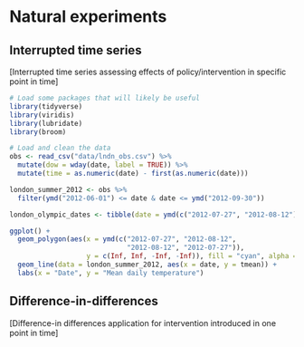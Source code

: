 # Natural experiments

## Interrupted time series

[Interrupted time series assessing effects of policy/intervention in specific point in time]

```r
# Load some packages that will likely be useful
library(tidyverse)
library(viridis)
library(lubridate)
library(broom)

# Load and clean the data
obs <- read_csv("data/lndn_obs.csv") %>% 
  mutate(dow = wday(date, label = TRUE)) %>% 
  mutate(time = as.numeric(date) - first(as.numeric(date)))
```

```r
london_summer_2012 <- obs %>% 
  filter(ymd("2012-06-01") <= date & date <= ymd("2012-09-30"))

london_olympic_dates <- tibble(date = ymd(c("2012-07-27", "2012-08-12")))

ggplot() + 
  geom_polygon(aes(x = ymd(c("2012-07-27", "2012-08-12", 
                             "2012-08-12", "2012-07-27")), 
                   y = c(Inf, Inf, -Inf, -Inf)), fill = "cyan", alpha = 0.2) + 
  geom_line(data = london_summer_2012, aes(x = date, y = tmean)) + 
  labs(x = "Date", y = "Mean daily temperature")
```

## Difference-in-differences

[Difference-in differences application for intervention introduced in one point in time]